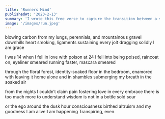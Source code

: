 ```yaml
---
title: 'Runners Mind'
publishedAt: '2023-2-13'
summary: 'I wrote this free verse to capture the transition between a stressed version of myself to the relaxed composed person I become after a run'
image: '/images/run.jpeg'
---
```

blowing carbon from my lungs, perennials, and mountainous gravel downhills 
heart smoking, ligaments sustaining every jolt
dragging solidly I am grace

I was 14 when I fell in love with poison
at 24 I fell into being poised,
raincoat on, eyeliner smeared
running faster, mascara smeared

through the floral forest, identity-soaked floor 
in the bedroom, enamored with
leaving it home alone and in shambles
submerging my breath in the soaked air

from the nights I couldn’t claim pain 
fostering love in every embrace
there is too much more to understand 
wisdom is not in a bottle sold sour

or the ego around the dusk hour
consciousness birthed altruism and my goodness I am alive
I am happening 
Transpiring, even
